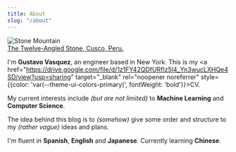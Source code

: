 ```yaml
---
title: About
slug: "/about"
---
```


<div style={{position: 'relative', display: 'flex', flexDirection: 'column', alignItems: 'center', width: '100%'}}>
  <img src="/stone.jpg" alt="Stone Mountain" style={{width: '400px', height: 'auto', display: 'block'}} />
  <div style={{fontSize: '0.4em', textAlign: 'center', marginTop: '0.1rem', fontStyle: 'italic', color: 'var(--theme-ui-colors-text)', lineHeight: '1.2', transform: 'scale(0.5)', transformOrigin: 'center top'}}>
    <a href="https://en.wikipedia.org/wiki/Twelve-angled_stone" target="_blank" rel="noopener noreferrer" style={{color: 'var(--theme-ui-colors-primary)', textDecoration: 'none', fontSize: 'inherit'}}>
      The Twelve-Angled Stone, Cusco, Peru.
    </a>
  </div>
</div>

I'm **Gustavo Vasquez**, an engineer based in New York. This is my <a href="https://drive.google.com/file/d/1z1FY42QDfURfIz5l4_Yn3wucLXHQe4SD/view?usp=sharing" target="_blank" rel="noopener noreferrer" style={{color: 'var(--theme-ui-colors-primary)', fontWeight: 'bold'}}>CV</a>.

My current interests include *(but are not limited)* to **Machine Learning** and **Computer Science**.

The idea behind this blog is to *(somehow)* give some order and structure to my *(rather vague)* ideas and plans.

I'm fluent in **Spanish**, **English** and **Japanese**. Currently learning **Chinese**.
